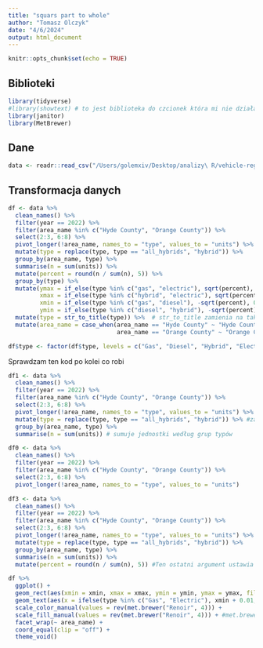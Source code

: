 ```yaml
---
title: "squars part to whole"
author: "Tomasz Olczyk"
date: "4/6/2024"
output: html_document
---
```


```r
knitr::opts_chunk$set(echo = TRUE)
```

## Biblioteki

```r

library(tidyverse)
#library(showtext) # to jest biblioteka do czcionek która mi nie działa do sprawdzenia
library(janitor)
library(MetBrewer)

```

## Dane



```r

data <- readr::read_csv("/Users/golemxiv/Desktop/analizy\ R/vehicle-registration.csv")
```



## Transformacja danych


```r
df <- data %>% 
  clean_names() %>% 
  filter(year == 2022) %>%
  filter(area_name %in% c("Hyde County", "Orange County")) %>% 
  select(2:3, 6:8) %>% 
  pivot_longer(!area_name, names_to = "type", values_to = "units") %>% 
  mutate(type = replace(type, type == "all_hybrids", "hybrid")) %>% 
  group_by(area_name, type) %>% 
  summarise(n = sum(units)) %>%
  mutate(percent = round(n / sum(n), 5)) %>% 
  group_by(type) %>% 
  mutate(ymax = if_else(type %in% c("gas", "electric"), sqrt(percent), 0), # pierwiastek z rocentu jako wysokość ifelse mówi jeśli w type jest któraś z nazw policz pierwiastek jeśli nie wstaw zaero tutaj te które są na plusie na osi y
         xmax = if_else(type %in% c("hybrid", "electric"), sqrt(percent), 0), # pierwiastek jest liczony bo tu liczy się powierzchnia kwadratu
         xmin = if_else(type %in% c("gas", "diesel"), -sqrt(percent), 0),
         ymin = if_else(type %in% c("diesel", "hybrid"), -sqrt(percent), 0)) %>% 
  mutate(type = str_to_title(type)) %>%  # str_to_title zamienia na takie jak w tytule czyli pierwsza litera
  mutate(area_name = case_when(area_name == "Hyde County" ~ "Hyde County\n(low)",
                               area_name == "Orange County" ~ "Orange County\n(high)"))

df$type <- factor(df$type, levels = c("Gas", "Diesel", "Hybrid", "Electric")) # na końcu zmienia na czynniki
```


Sprawdzam ten kod po kolei co robi

```r
df1 <- data %>% 
  clean_names() %>% 
  filter(year == 2022) %>%
  filter(area_name %in% c("Hyde County", "Orange County")) %>% 
  select(2:3, 6:8) %>% 
  pivot_longer(!area_name, names_to = "type", values_to = "units") %>% 
  mutate(type = replace(type, type == "all_hybrids", "hybrid")) %>% #zastępuje nazdwy
  group_by(area_name, type) %>% 
  summarise(n = sum(units)) # sumuje jednostki według grup typów
```


```r
df0 <- data %>% 
  clean_names() %>% 
  filter(year == 2022) %>%
  filter(area_name %in% c("Hyde County", "Orange County")) %>% 
  select(2:3, 6:8) %>% 
  pivot_longer(!area_name, names_to = "type", values_to = "units")
```


```r

df3 <- data %>% 
  clean_names() %>% 
  filter(year == 2022) %>%
  filter(area_name %in% c("Hyde County", "Orange County")) %>% 
  select(2:3, 6:8) %>% 
  pivot_longer(!area_name, names_to = "type", values_to = "units") %>% 
  mutate(type = replace(type, type == "all_hybrids", "hybrid")) %>% 
  group_by(area_name, type) %>% 
  summarise(n = sum(units)) %>%
  mutate(percent = round(n / sum(n), 5)) #Ten ostatni argument ustawia liczbę miejsc po przecinku

```



```r
df %>% 
  ggplot() +
  geom_rect(aes(xmin = xmin, xmax = xmax, ymin = ymin, ymax = ymax, fill = type), color = "#FFFFFF") +
  geom_text(aes(x = ifelse(type %in% c("Gas", "Electric"), xmin + 0.01, xmin + 0.01), y = ifelse(type %in% c("Gas", "Electric"), ymax + 0.05, ymin - 0.05), label = scales::percent(percent), color = type),  size = 2.5, hjust = 0) + # color fontu ustawiony na kolor wypełnienia
  scale_color_manual(values = rev(met.brewer("Renoir", 4))) +
  scale_fill_manual(values = rev(met.brewer("Renoir", 4))) + #met.brewer palety inspirowane 
  facet_wrap(~ area_name) +
  coord_equal(clip = "off") +
  theme_void()
```

